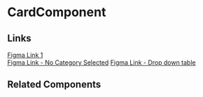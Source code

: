 <!-- textbox.stories.mdx -->


<Meta title="Training Map/Card/README" component={CardComponent} />

# CardComponent

<ArgsTable of={CardComponent} />

## Links

[Figma Link 1](https://www.figma.com/file/Tawy7hlvkjMQzg3fX0gVrt/QTD-2.0-Final-Designs?node-id=8035%3A147402)  
[Figma Link - No Category Selected](https://www.figma.com/file/Tawy7hlvkjMQzg3fX0gVrt/QTD-2.0-Final-Designs?node-id=8032%3A89371)
[Figma Link - Drop down table](https://www.figma.com/file/Tawy7hlvkjMQzg3fX0gVrt/QTD-2.0-Final-Designs?node-id=8032%3A93359)

## Related Components